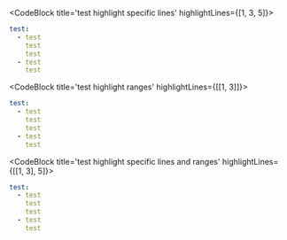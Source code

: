 <CodeBlock title='test highlight specific lines' highlightLines={[1, 3, 5]}>
```yaml
test: 
  - test
    test
    test
  - test
    test
```
</CodeBlock>

<CodeBlock title='test highlight ranges' highlightLines={[[1, 3]]}>
```yaml
test: 
  - test
    test
    test
  - test
    test
```
</CodeBlock>

<CodeBlock title='test highlight specific lines and ranges' highlightLines={[[1, 3], 5]}>
```yaml
test: 
  - test
    test
    test
  - test
    test
```
</CodeBlock>

